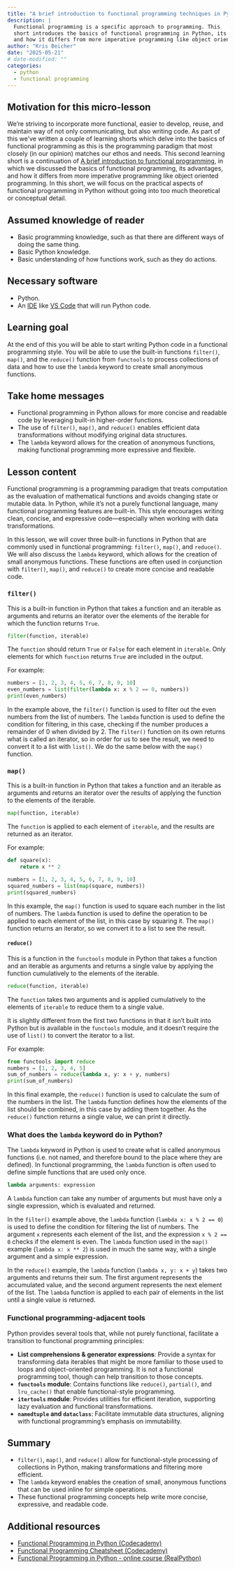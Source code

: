 ```yaml
---
title: "A brief introduction to functional programming techniques in Python"
description: |
  Functional programming is a specific approach to programming. This
  short introduces the basics of functional programming in Python, its advantages,
  and how it differs from more imperative programming like object oriented programming.
author: "Kris Beicher"
date: "2025-05-21"
# date-modified: ""
categories:
  - python
  - functional programming
---
```


## Motivation for this micro-lesson

We're striving to incorporate more
functional, easier to develop, reuse, and maintain way of not only communicating,
but also writing code. As part of this we've written a couple of
learning shorts which delve into the basics of functional programming as
this is the programming paradigm that most closely (in our opinion)
matches our ethos and needs. This second learning short is a
continuation of [A brief introduction to functional
programming](functional-programming-theory.qmd), in which we discussed
the basics of functional programming, its advantages, and how it differs
from more imperative programming like object oriented programming. In
this short, we will focus on the practical aspects of functional
programming in Python without going into too much theoretical or
conceptual detail.

## Assumed knowledge of reader

-   Basic programming knowledge, such as that there are different ways
    of doing the same thing.
-   Basic Python knowledge.
-   Basic understanding of how functions work, such as they do actions.

## Necessary software

-   Python.
-   An [IDE](https://en.wikipedia.org/wiki/Integrated_development_environment) like [VS Code](https://code.visualstudio.com/) that will run Python code.

## Learning goal

At the end of this you will be able to start writing Python code in a
functional programming style. You will be able to use the built-in
functions `filter()`, `map()`, and the `reduce()` function from
`functools` to process collections of data and how to use the
`lambda` keyword to create small anonymous functions.

## Take home messages

-   Functional programming in Python allows for more concise and
    readable code by leveraging built-in higher-order functions.
-   The use of `filter()`, `map()`, and `reduce()` enables efficient
    data transformations without modifying original data structures.
-   The `lambda` keyword allows for the creation of anonymous functions,
    making functional programming more expressive and flexible.

## Lesson content

Functional programming is a programming paradigm that treats computation
as the evaluation of mathematical functions and avoids changing state or
mutable data. In Python, while it’s not a purely functional language,
many functional programming features are built-in. This style encourages
writing clean, concise, and expressive code---especially when working
with data transformations.

In this lesson, we will cover three built-in functions in Python that
are commonly used in functional programming: `filter()`, `map()`, and
`reduce()`. We will also discuss the `lambda` keyword, which allows for
the creation of small anonymous functions. These functions are often
used in conjunction with `filter()`, `map()`, and `reduce()` to create
more concise and readable code.

### `filter()`

This is a built-in function in Python that takes a function and an
iterable as arguments and returns an iterator over the elements of the
iterable for which the function returns `True`.

``` python
filter(function, iterable)
```

The `function` should return `True` or `False` for each element in
`iterable`. Only elements for which `function` returns `True` are
included in the output.

For example:

``` python
numbers = [1, 2, 3, 4, 5, 6, 7, 8, 9, 10]
even_numbers = list(filter(lambda x: x % 2 == 0, numbers))
print(even_numbers)
```

In the example above, the `filter()` function is used to filter out the
even numbers from the list of numbers. The `lambda` function is used to
define the condition for filtering, in this case, checking if the number
produces a remainder of 0 when divided by 2. The `filter()` function on
its own returns what is called an iterator, so in order for us to see
the result, we need to convert it to a list with `list()`. We do the
same below with the `map()` function.

### `map()`

This is a built-in function in Python that takes a function and an
iterable as arguments and returns an iterator over the results of
applying the function to the elements of the iterable.

``` python
map(function, iterable)
```

The `function` is applied to each element of `iterable`, and the results
are returned as an iterator.

For example:

``` python
def square(x):
    return x ** 2

numbers = [1, 2, 3, 4, 5, 6, 7, 8, 9, 10]
squared_numbers = list(map(square, numbers))
print(squared_numbers)
```

In this example, the `map()` function is used to square each number in
the list of numbers. The `lambda` function is used to define the
operation to be applied to each element of the list, in this case by
squaring it. The `map()` function returns an iterator, so we convert it
to a list to see the result.

#### `reduce()`

This is a function in the `functools` module in Python that takes a
function and an iterable as arguments and returns a single value by
applying the function cumulatively to the elements of the iterable.

``` python
reduce(function, iterable)
```

The `function` takes two arguments and is applied cumulatively to the
elements of `iterable` to reduce them to a single value.

It is slightly different from the first two functions in that it isn't
built into Python but is available in the `functools` module, and it
doesn't require the use of `list()` to convert the iterator to a list.

For example:

``` python
from functools import reduce
numbers = [1, 2, 3, 4, 5]
sum_of_numbers = reduce(lambda x, y: x + y, numbers)
print(sum_of_numbers)
```

In this final example, the `reduce()` function is used to calculate the
sum of the numbers in the list. The `lambda` function defines how the
elements of the list should be combined, in this case by adding them
together. As the `reduce()` function returns a single value, we can
print it directly.

### What does the `lambda` keyword do in Python?

The `lambda` keyword in Python is used to create what is called
anonymous functions (i.e. not named, and therefore bound to the place
where they are defined). In functional programming, the `lambda`
function is often used to define simple functions that are used only
once.

``` python
lambda arguments: expression
```

A `lambda` function can take any number of arguments but must have only
a single expression, which is evaluated and returned.

In the `filter()` example above, the `lambda` function
(`lambda x: x % 2 == 0`) is used to define the condition for filtering
the list of numbers. The argument `x` represents each element of the
list, and the expression `x % 2 == 0` checks if the element is even. The
`lambda` function used in the `map()` example (`lambda x: x ** 2`) is
used in much the same way, with a single argument and a simple
expression.

In the `reduce()` example, the `lambda` function (`lambda x, y: x + y`)
takes two arguments and returns their sum. The first argument represents
the accumulated value, and the second argument represents the next
element of the list. The `lambda` function is applied to each pair of
elements in the list until a single value is returned.

### Functional programming-adjacent tools

Python provides several tools that, while not purely functional,
facilitate a transition to functional programming principles:

-   **List comprehensions & generator expressions**: Provide a syntax
    for transforming data iterables that might be more familiar to those
    used to loops and object-oriented programming. It is not a
    functional programming tool, though can help transition to those
    concepts.
-   **`functools` module**: Contains functions like `reduce()`,
    `partial()`, and `lru_cache()` that enable functional-style
    programming.
-   **`itertools` module**: Provides utilities for efficient iteration,
    supporting lazy evaluation and functional transformations.
-   **`namedtuple` and `dataclass`**: Facilitate immutable data
    structures, aligning with functional programming’s emphasis on
    immutability.

## Summary

-   `filter()`, `map()`, and `reduce()` allow for functional-style
    processing of collections in Python, making transformations and
    filtering more efficient.
-   The `lambda` keyword enables the creation of small, anonymous
    functions that can be used inline for simple operations.
-   These functional programming concepts help write more concise,
    expressive, and readable code.

## Additional resources

-   [Functional Programming in Python
    (Codecademy)](https://www.codecademy.com/article/functional-programming-in-python)
-   [Functional Programming Cheatsheet
    (Codecademy)](https://www.codecademy.com/learn/learn-advanced-python/modules/functional-programming/cheatsheet)
-   [Functional Programming in Python - online course
    (RealPython)](https://realpython.com/courses/functional-programming-python/)

